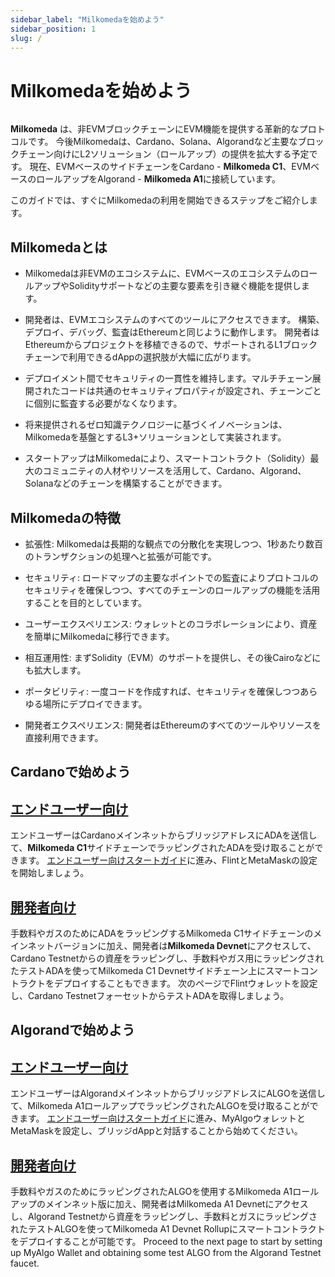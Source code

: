 ```yaml
---
sidebar_label: "Milkomedaを始めよう"
sidebar_position: 1
slug: /
---
```



# Milkomedaを始めよう

<img src={milkomedaBanner} className="img-full" alt="" />

**Milkomeda** は、非EVMブロックチェーンにEVM機能を提供する革新的なプロトコルです。 今後Milkomedaは、Cardano、Solana、Algorandなど主要なブロックチェーン向けにL2ソリューション（ロールアップ）の提供を拡大する予定です。 現在、EVMベースのサイドチェーンをCardano - <strong>Milkomeda C1</strong>、EVMベースのロールアップをAlgorand - <strong>Milkomeda A1</strong>に接続しています。

このガイドでは、すぐにMilkomedaの利用を開始できるステップをご紹介します。

## Milkomedaとは

- Milkomedaは非EVMのエコシステムに、EVMベースのエコシステムのロールアップやSolidityサポートなどの主要な要素を引き継ぐ機能を提供します。

- 開発者は、EVMエコシステムのすべてのツールにアクセスできます。 構築、デプロイ、デバッグ、監査はEthereumと同じように動作します。 開発者はEthereumからプロジェクトを移植できるので、サポートされるL1ブロックチェーンで利用できるdAppの選択肢が大幅に広がります。

- デプロイメント間でセキュリティの一貫性を維持します。マルチチェーン展開されたコードは共通のセキュリティプロパティが設定され、チェーンごとに個別に監査する必要がなくなります。

- 将来提供されるゼロ知識テクノロジーに基づくイノベーションは、Milkomedaを基盤とするL3+ソリューションとして実装されます。

- スタートアップはMilkomedaにより、スマートコントラクト（Solidity）最大のコミュニティの人材やリソースを活用して、Cardano、Algorand、Solanaなどのチェーンを構築することができます。

## Milkomedaの特徴

- 拡張性: Milkomedaは長期的な観点での分散化を実現しつつ、1秒あたり数百のトランザクションの処理へと拡張が可能です。

- セキュリティ: ロードマップの主要なポイントでの監査によりプロトコルのセキュリティを確保しつつ、すべてのチェーンのロールアップの機能を活用することを目的としています。

- ユーザーエクスペリエンス: ウォレットとのコラボレーションにより、資産を簡単にMilkomedaに移行できます。

- 相互運用性: まずSolidity（EVM）のサポートを提供し、その後Cairoなどにも拡大します。

- ポータビリティ: 一度コードを作成すれば、セキュリティを確保しつつあらゆる場所にデプロイできます。

- 開発者エクスペリエンス: 開発者はEthereumのすべてのツールやリソースを直接利用できます。

## Cardanoで始めよう

## [エンドユーザー向け](./cardano/for-end-users/)

エンドユーザーはCardanoメインネットからブリッジアドレスにADAを送信して、**Milkomeda C1**サイドチェーンでラッピングされたADAを受け取ることができます。 [エンドユーザー向けスタートガイド](./cardano/for-end-users)に進み、FlintとMetaMaskの設定を開始しましょう。

## [開発者向け](./cardano/for-developers/)

手数料やガスのためにADAをラッピングするMilkomeda C1サイドチェーンのメインネットバージョンに加え、開発者は**Milkomeda Devnet**にアクセスして、Cardano Testnetからの資産をラッピングし、手数料やガス用にラッピングされたテストADAを使ってMilkomeda C1 Devnetサイドチェーン上にスマートコントラクトをデプロイすることもできます。 次のページでFlintウォレットを設定し、Cardano TestnetフォーセットからテストADAを取得しましょう。


## Algorandで始めよう

## [エンドユーザー向け](./algorand/for-end-users/)

エンドユーザーはAlgorandメインネットからブリッジアドレスにALGOを送信して、Milkomeda A1ロールアップでラッピングされたALGOを受け取ることができます。 [エンドユーザー向けスタートガイド](./algorand/for-end-users)に進み、MyAlgoウォレットとMetaMaskを設定し、ブリッジdAppと対話することから始めてください。

## [開発者向け](./algorand/for-developers/)

手数料やガスのためにラッピングされたALGOを使用するMilkomeda A1ロールアップのメインネット版に加え、開発者はMilkomeda A1 Devnetにアクセスし、Algorand Testnetから資産をラッピングし、手数料とガスにラッピングされたテストALGOを使ってMilkomeda A1 Devnet Rollupにスマートコントラクトをデプロイすることが可能です。 Proceed to the next page to start by setting up MyAlgo Wallet and obtaining some test ALGO from the Algorand Testnet faucet.
